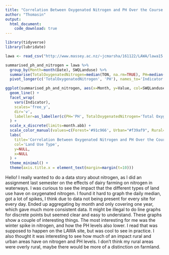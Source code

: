 ```yaml
---
title: "Correlation Between Oxygenated Nitrogen and PH Over the Course of a Year"
author: "Thomasin"
output:
  html_document:
    code_download: true
---
```


```r
library(tidyverse)
library(lubridate)

lawa <- read_csv("http://www.massey.ac.nz/~jcmarsha/161122/LAWA/lawa15.csv")

summarised_ph_and_nitrogen = lawa %>%
  group_by(Month=month(Date), SWQLanduse) %>%
  summarise(TotalOxygenatedNitrogen=median(TON, na.rm=TRUE), PH=median(PH, na.rm=TRUE)) %>%
  pivot_longer(c('TotalOxygenatedNitrogen', 'PH'), names_to='Indicator', values_to='Value')

ggplot(summarised_ph_and_nitrogen, aes(x=Month, y=Value, col=SWQLanduse)) +
  geom_line() +
  facet_wrap(
    vars(Indicator),
    scales='free_y',
    dir='v',
    labeller=as_labeller(c(PH='PH', TotalOxygenatedNitrogen='Total Oxygenated Nitrogen (mg/L)'))
  ) +
  scale_x_discrete(limits=month.abb) +
  scale_color_manual(values=c(Forest='#91c966', Urban="#f39af9", Rural='#d38b2c')) +
  labs(
    title='Correlation Between Oxygenated Nitrogen and PH Over the Course of a Year',
    col='Land Use Type',
    y=NULL,
    x=NULL
  ) +
  theme_minimal() +
  theme(axis.title.x = element_text(margin=margin(t=10)))
```

Hello! I really wanted to do a data story about nitrogen, as I did an assignment last semester on the effects of dairy farming on nitrogen in waterways. I was curious to see the impact that the different types of land use have on oxygenated nitrogen. I found it hard to graph the daily median, got a lot of spikes, I think due to data not being present for every site for every day. Ended up aggregating by month and only covering one year, which gave much more consistent data. It might be illegal to do line graphs for discrete points but seemed clear and easy to understand. These graphs show a couple of interesting things. The most interesting for me was the winter spike in nitrogen, and how the PH levels also lower. I read that was supposed to happen on the LAWA site, but was cool to see in practice. I also thought it was interesting to see how much of an impact rural and urban areas have on nitrogen and PH levels. I don't think my rural areas were overly rural, maybe there would be more of a distinction on farmland.

```r
```
